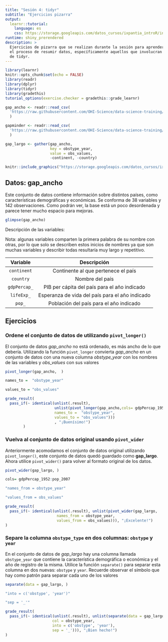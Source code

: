 ```yaml
---
title: "Sesión 4: tidyr"
subtitle: "Ejercicios pizarra"
output: 
  learnr::tutorial:
    language: es
    css: https://storage.googleapis.com/datos_cursos/ixpantia_introR/intro_r.css
runtime: shiny_prerendered
description: >
  Ejercicios de pizarra que se realizan durante la sesión para aprender sobre
  el proceso de resumir datos, específicamente aquellos que involucran el uso
  de tidyr.
---
```


<style>
@import url('https://fonts.googleapis.com/css2?family=Roboto+Mono&family=Roboto+Slab&family=Source+Sans+Pro:wght@300;400&display=swap');

@import url('https://fonts.googleapis.com/css2?family=Lato&display=swap');
</style> 

```r
library(learnr)
knitr::opts_chunk$set(echo = FALSE)
library(readr)
library(dplyr)
library(tidyr)
library(gradethis)
tutorial_options(exercise.checker = gradethis::grade_learnr)

gap_ancho <- readr::read_csv(
  'https://raw.githubusercontent.com/OHI-Science/data-science-training/master/data/gapminder_wide.csv'
  )

gapminder <- readr::read_csv(
  'https://raw.githubusercontent.com/OHI-Science/data-science-training/master/data/gapminder.csv'
  )

gap_largo <- gather(gap_ancho, 
                    key = obstype_year,
                    value = obs_values,
                    -continent, -country)
```

```r
knitr::include_graphics("https://storage.googleapis.com/datos_cursos/ixpantia_introR/ixpantia_logo.png")   
```

## Datos: **gap_ancho**

Este conjunto de datos contiene información sobre distintos países, como
características demográficas y económicas. Se conforma de 38 variables y 142
observaciones. Como podrán ver, la base está un poco desordenada y parece tener
mucho espacio para mejoras. 

```r
glimpse(gap_ancho)
```
 
Descripción de las variables: 
 
Nota: algunas variables comparten la primera palabra de su nombre con otras, 
por lo que solo se describen estos inicios de nombres ya que son muchas 
variables y describir todas resultaría muy largo y repetitivo. 

| Variable | Descripción |
|:--------:|:-----------:|
| `continent` | Continente al que pertenece el país |
| `country` | Nombre del país |
| `gdpPercap_` | PIB per cápita del país para el año indicado | 
| `lifeExp_` | Esperanza de vida del país para el año indicado |
| `pop_` | Población del país para el año indicado |


## Ejercicios 

### Ordene el conjunto de datos de utilizando `pivot_longer()`

El conjunto de datos *gap_ancho* no está ordenado, es más ancho de lo que 
debería. Utilizando la función `pivot_longer` convierta *gap_ancho* en un 
conjunto de datos con una nueva columna *obstype_year* con los nombres de 
las variables y *obs_values* con sus valores 

```r
pivot_longer(gap_ancho,  )
```

```r
names_to =  "obstype_year"
```

```r
values_to = "obs_values"
```

```r
grade_result(
  pass_if(~ identical(unlist(.result), 
                      unlist(pivot_longer(gap_ancho,cols= gdpPercap_1952:pop_2007, 
                      names_to =  "obstype_year",
                      values_to = "obs_values")))
                      , "¡Buenísimo!")
        )
```

### Vuelva al conjunto de datos original usando `pivot_wider`

Anteriormente acomodamos el conjunto de datos original utilizando 
`pivot_longer()`, este conjunto de datos quedó guardado como **gap_largo**. 
Ahora utilice `pivot_wider()`  para volver al formato original de los datos.

```r
pivot_wider(gap_largo, )
```

```r
cols= gdpPercap_1952:pop_2007
```

```r
"names_from = obstype_year"
```

```r
"values_from = obs_values"
```

```r
grade_result(
  pass_if(~ identical(unlist(.result), unlist(pivot_wider(gap_largo,  
                       names_from = obstype_year, 
                       values_from = obs_values))), "¡Excelente!")
)
```

### Separe la columna `obstype_type` en dos columnas: `obstype` y `year`

En el conjunto de datos de *gap_largo*  hay una columna llamada `obstype_year` 
que contiene la característica demográfica o económica y el año de registro de 
la misma. Utilice la función `separate()` para separar esta columna en dos
nuevas: `obstype` y `year`. Recuerde observar el símbolo que hay como patrón 
para separar cada uno de los valores

```r
separate(data = gap_largo, )
```

```r
"into = c('obstype', 'year')"
```

```r
"sep = '_'"
```

```r
grade_result(
  pass_if(~ identical(unlist(.result), unlist(separate(data = gap_largo,
                     col = obstype_year, 
                     into = c('obstype', 'year'),
                     sep = '_'))), "¡Bien hecho!")
)
```

